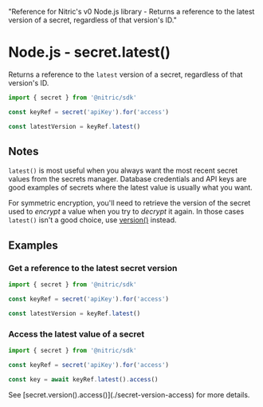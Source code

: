   "Reference for Nitric's v0 Node.js library - Returns a reference to the latest version of a secret, regardless of that version's ID."

# Node.js - secret.latest()

Returns a reference to the `latest` version of a secret, regardless of that version's ID.

```javascript
import { secret } from '@nitric/sdk'

const keyRef = secret('apiKey').for('access')

const latestVersion = keyRef.latest()
```

## Notes

`latest()` is most useful when you always want the most recent secret values from the secrets manager. Database credentials and API keys are good examples of secrets where the latest value is usually what you want.

For symmetric encryption, you'll need to retrieve the version of the secret used to _encrypt_ a value when you try to _decrypt_ it again. In those cases `latest()` isn't a good choice, use [version()](./secret-version) instead.

## Examples

### Get a reference to the latest secret version

```javascript
import { secret } from '@nitric/sdk'

const keyRef = secret('apiKey').for('access')

const latestVersion = keyRef.latest()
```

### Access the latest value of a secret

```javascript
import { secret } from '@nitric/sdk'

const keyRef = secret('apiKey').for('access')

const key = await keyRef.latest().access()
```

<Note>
  See [secret.version().access()](./secret-version-access) for more details.
</Note>
